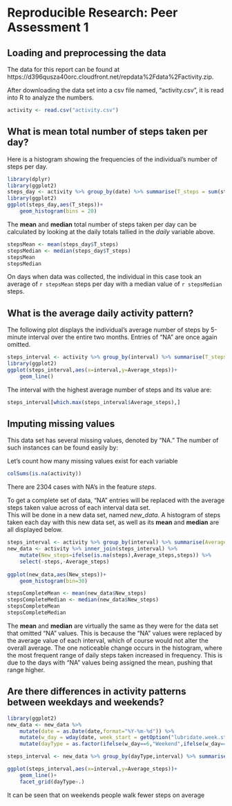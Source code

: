 # Reproducible Research: Peer Assessment 1


## Loading and preprocessing the data
The data for this report can be found at https://d396qusza40orc.cloudfront.net/repdata%2Fdata%2Factivity.zip.  

After downloading the data set into a csv file named, "activity.csv", it is read into R to analyze the numbers.

``` r
activity <- read.csv("activity.csv")
```

## What is mean total number of steps taken per day?

Here is a histogram showing the frequencies of the individual's number of steps per day. 

``` r
library(dplyr)
library(ggplot2)
steps_day <- activity %>% group_by(date) %>% summarise(T_steps = sum(steps,na.rm = T))
library(ggplot2)
ggplot(steps_day,aes(T_steps))+
    geom_histogram(bins = 20)
```

The **mean** and **median** total number of steps taken per day can be calculated by looking at the daily totals tallied in the *daily* variable above.

``` r
stepsMean <- mean(steps_day$T_steps)
stepsMedian <- median(steps_day$T_steps)
stepsMean
stepsMedian
```
On days when data was collected, the individual in this case took an average of `r stepsMean` steps per day with a median value of `r stepsMedian` steps.

## What is the average daily activity pattern?
The following plot displays the individual's average number of steps by 5-minute interval over the entire two months.  Entries of "NA" are once again omitted.  

``` r
steps_interval <- activity %>% group_by(interval) %>% summarise(T_steps = mean(steps,na.rm = T))
library(ggplot2)
ggplot(steps_interval,aes(x=interval,y=Average_steps))+
    geom_line()
```

The interval with the highest average number of steps and its value are:

``` r
steps_interval[which.max(steps_interval$Average_steps),]
```

## Imputing missing values

This data set has several missing values, denoted by "NA."  The number of such instances can be found easily by:  

Let's count how many missing values exist for each variable 

``` r
colSums(is.na(activity))
```
There are 2304 cases with NA's in the feature *steps*.

To get a complete set of data, "NA" entries will be replaced with the average steps taken value across of each interval data set.  
This will be done in a new data set, named *new_data*.  A histogram of steps taken each day with this new data set, as well as its **mean** and **median** are all displayed below. 

``` r
steps_interval <- activity %>% group_by(interval) %>% summarise(Average_steps = mean(steps,na.rm=T))
new_data <- activity %>% inner_join(steps_interval) %>% 
    mutate(New_steps=ifelse(is.na(steps),Average_steps,steps)) %>% 
    select(-steps,-Average_steps)
    
ggplot(new_data,aes(New_steps))+
    geom_histogram(bin=30)

stepsCompleteMean <- mean(new_data$New_steps)
stepsCompleteMedian <- median(new_data$New_steps)
stepsCompleteMean
stepsCompleteMedian
```

The **mean** and **median** are virtually the same as they were for the data set that omitted "NA" values.  This is because the "NA" values were replaced by the average value of each interval, which of course would not alter the overall average.  The one noticeable change occurs in the histogram, where the most frequent range of daily steps taken increased in frequency.  This is due to the days with "NA" values being assigned the mean, pushing that range higher.  

## Are there differences in activity patterns between weekdays and weekends?
``` r

library(ggplot2)
new_data <- new_data %>% 
    mutate(date = as.Date(date,format="%Y-%m-%d")) %>% 
    mutate(w_day = wday(date, week_start = getOption("lubridate.week.start", 1))) %>% 
    mutate(dayType = as.factor(ifelse(w_day==6,"Weekend",ifelse(w_day==7,"Weekend","Weekday"))))

steps_interval <- new_data %>% group_by(dayType,interval) %>% summarise(Average_steps = mean(New_steps,na.rm = T))

ggplot(steps_interval,aes(x=interval,y=Average_steps))+
    geom_line()+
    facet_grid(dayType~.)    
```

It can be seen that on weekends people walk fewer steps on average
